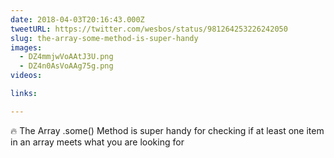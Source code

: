 ```yaml
---
date: 2018-04-03T20:16:43.000Z
tweetURL: https://twitter.com/wesbos/status/981264253226242050
slug: the-array-some-method-is-super-handy
images:
  - DZ4mmjwVoAAtJ3U.png
  - DZ4n0AsVoAAg75g.png
videos:

links:

---
```

🔥 The Array .some() Method is super handy for checking if at least one item in an array meets what you are looking for
